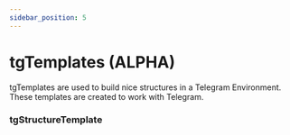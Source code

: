 ```yaml
---
sidebar_position: 5
---
```


# tgTemplates (ALPHA)


tgTemplates are used to build nice structures in a Telegram Environment. These templates are created to work with Telegram.

### tgStructureTemplate
